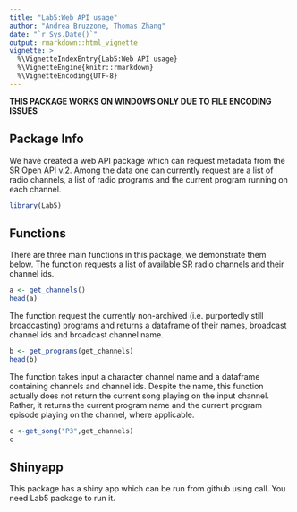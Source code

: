 ```yaml
---
title: "Lab5:Web API usage"
author: "Andrea Bruzzone, Thomas Zhang"
date: "`r Sys.Date()`"
output: rmarkdown::html_vignette
vignette: >
  %\VignetteIndexEntry{Lab5:Web API usage}
  %\VignetteEngine{knitr::rmarkdown}
  %\VignetteEncoding{UTF-8}
---
```

**THIS PACKAGE WORKS ON WINDOWS ONLY DUE TO FILE ENCODING ISSUES**

## Package Info

We have created a web API package which can request metadata from the SR Open API v.2. Among the data one can currently request are a list of radio channels, a list of radio programs and the current program running on each channel.
 
```r
library(Lab5)

```

## Functions

There are three main functions in this package, we demonstrate them below.
The function \code{get_channels} requests a list of available SR radio channels and their channel ids.
```r
a <- get_channels()
head(a)
```
The function \code{get_programs} request the currently non-archived (i.e. purportedly still broadcasting) programs and returns a dataframe of their names, broadcast channel ids and broadcast channel name.

```r
b <- get_programs(get_channels)
head(b)
```
The function \code{get_song} takes input a character channel name and a dataframe containing channels and channel ids. Despite the name, this function actually does not return the current song playing on the input channel. Rather, it returns the current program name and the current program episode playing on the channel, where applicable.

```r
c <-get_song("P3",get_channels)
c
```


## Shinyapp

This package has a shiny app which can be run from github using call\code{runGitHub("thozh912/Shinyapp")}.
You need Lab5 package to run it.

```r

```

